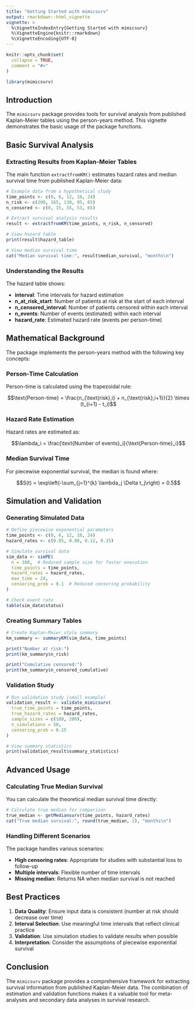 ```yaml
---
title: "Getting Started with mimicsurv"
output: rmarkdown::html_vignette
vignette: >
  %\VignetteIndexEntry{Getting Started with mimicsurv}
  %\VignetteEngine{knitr::rmarkdown}
  %\VignetteEncoding{UTF-8}
---
```


```r
knitr::opts_chunk$set(
  collapse = TRUE,
  comment = "#>"
)
```

```r
library(mimicsurv)
```

## Introduction

The `mimicsurv` package provides tools for survival analysis from published Kaplan-Meier tables using the person-years method. This vignette demonstrates the basic usage of the package functions.

## Basic Survival Analysis

### Extracting Results from Kaplan-Meier Tables

The main function `extractfromKM()` estimates hazard rates and median survival time from published Kaplan-Meier data:

```r
# Example data from a hypothetical study
time_points <- c(0, 6, 12, 18, 24)
n_risk <- c(200, 165, 130, 95, 65)
n_censored <- c(0, 15, 35, 53, 65)

# Extract survival analysis results
result <- extractfromKM(time_points, n_risk, n_censored)

# View hazard table
print(result$hazard_table)

# View median survival time
cat("Median survival time:", result$median_survival, "months\n")
```

### Understanding the Results

The hazard table shows:

- **interval**: Time intervals for hazard estimation
- **n_at_risk_start**: Number of patients at risk at the start of each interval
- **n_censored_interval**: Number of patients censored within each interval
- **n_events**: Number of events (estimated) within each interval
- **hazard_rate**: Estimated hazard rate (events per person-time)

## Mathematical Background

The package implements the person-years method with the following key concepts:

### Person-Time Calculation

Person-time is calculated using the trapezoidal rule:

$$\text{Person-time} = \frac{n_{\text{risk},i} + n_{\text{risk},i+1}}{2} \times (t_{i+1} - t_i)$$

### Hazard Rate Estimation

Hazard rates are estimated as:

$$\lambda_i = \frac{\text{Number of events}_i}{\text{Person-time}_i}$$

### Median Survival Time

For piecewise exponential survival, the median is found where:

$$S(t) = \exp\left(-\sum_{j=1}^{k} \lambda_j \Delta t_j\right) = 0.5$$

## Simulation and Validation

### Generating Simulated Data

```r
# Define piecewise exponential parameters
time_points <- c(0, 6, 12, 18, 24)
hazard_rates <- c(0.05, 0.08, 0.12, 0.15)

# Simulate survival data
sim_data <- simPE(
  n = 100,  # Reduced sample size for faster execution
  time_points = time_points,
  hazard_rates = hazard_rates,
  max_time = 24,
  censoring_prob = 0.1  # Reduced censoring probability
)

# Check event rate
table(sim_data$status)
```

### Creating Summary Tables

```r
# Create Kaplan-Meier style summary
km_summary <- summaryKM(sim_data, time_points)

print("Number at risk:")
print(km_summary$n_risk)

print("Cumulative censored:")
print(km_summary$n_censored_cumulative)
```

### Validation Study

```r
# Run validation study (small example)
validation_result <- validate_mimicsurv(
  true_time_points = time_points,
  true_hazard_rates = hazard_rates,
  sample_sizes = c(100, 200),
  n_simulations = 50,
  censoring_prob = 0.15
)

# View summary statistics
print(validation_result$summary_statistics)
```

## Advanced Usage

### Calculating True Median Survival

You can calculate the theoretical median survival time directly:

```r
# Calculate true median for comparison
true_median <- getMediansurv(time_points, hazard_rates)
cat("True median survival:", round(true_median, 2), "months\n")
```

### Handling Different Scenarios

The package handles various scenarios:

- **High censoring rates**: Appropriate for studies with substantial loss to follow-up
- **Multiple intervals**: Flexible number of time intervals
- **Missing median**: Returns NA when median survival is not reached

## Best Practices

1. **Data Quality**: Ensure input data is consistent (number at risk should decrease over time)
2. **Interval Selection**: Use meaningful time intervals that reflect clinical practice
3. **Validation**: Use simulation studies to validate results when possible
4. **Interpretation**: Consider the assumptions of piecewise exponential survival

## Conclusion

The `mimicsurv` package provides a comprehensive framework for extracting survival information from published Kaplan-Meier data. The combination of estimation and validation functions makes it a valuable tool for meta-analyses and secondary data analyses in survival research.
